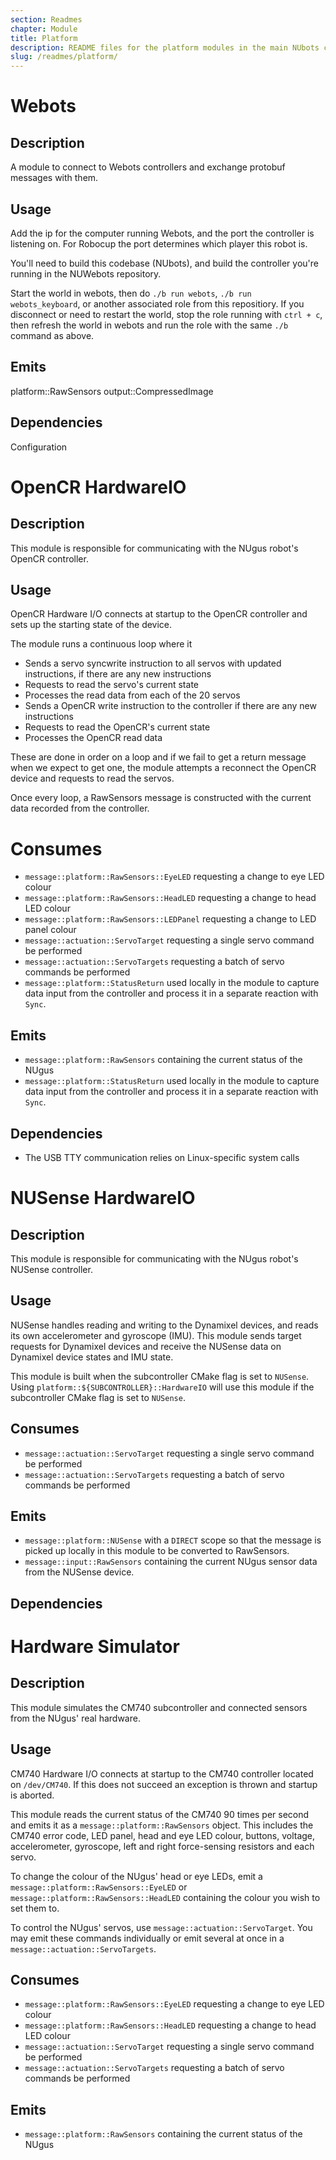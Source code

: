 ```yaml
---
section: Readmes
chapter: Module
title: Platform
description: README files for the platform modules in the main NUbots codebase
slug: /readmes/platform/
---
```


# Webots

## Description

A module to connect to Webots controllers and exchange protobuf messages with them.

## Usage

Add the ip for the computer running Webots, and the port the controller is listening on. For Robocup the port determines
which player this robot is.

You'll need to build this codebase (NUbots), and build the controller you're running in the NUWebots repository.

Start the world in webots, then do `./b run webots`, `./b run webots_keyboard`, or another associated role from
this repositiory. If you disconnect or need to restart the world, stop the role running with `ctrl + c`, then refresh
the world in webots and run the role with the same `./b` command as above.

## Emits

platform::RawSensors
output::CompressedImage

## Dependencies

Configuration

# OpenCR HardwareIO

## Description

This module is responsible for communicating with the NUgus robot's OpenCR
controller.

## Usage

OpenCR Hardware I/O connects at startup to the OpenCR controller and sets up the starting state of the device.

The module runs a continuous loop where it

- Sends a servo syncwrite instruction to all servos with updated instructions, if there are any new instructions
- Requests to read the servo's current state
- Processes the read data from each of the 20 servos
- Sends a OpenCR write instruction to the controller if there are any new instructions
- Requests to read the OpenCR's current state
- Processes the OpenCR read data

These are done in order on a loop and if we fail to get a return message when we expect to get one, the module attempts a reconnect the OpenCR device and requests to read the servos.

Once every loop, a RawSensors message is constructed with the current data recorded from the controller.

# Consumes

- `message::platform::RawSensors::EyeLED` requesting a change to eye LED colour
- `message::platform::RawSensors::HeadLED` requesting a change to head LED colour
- `message::platform::RawSensors::LEDPanel` requesting a change to LED panel colour
- `message::actuation::ServoTarget` requesting a single servo command be performed
- `message::actuation::ServoTargets` requesting a batch of servo commands be performed
- `message::platform::StatusReturn` used locally in the module to capture data input from the controller and process it in a separate reaction with `Sync`.

## Emits

- `message::platform::RawSensors` containing the current status of the NUgus
- `message::platform::StatusReturn` used locally in the module to capture data input from the controller and process it in a separate reaction with `Sync`.

## Dependencies

- The USB TTY communication relies on Linux-specific system calls

# NUSense HardwareIO

## Description

This module is responsible for communicating with the NUgus robot's NUSense controller.

## Usage

NUSense handles reading and writing to the Dynamixel devices, and reads its own accelerometer and gyroscope (IMU). This module sends target requests for Dynamixel devices and receive the NUSense data on Dynamixel device states and IMU state.

This module is built when the subcontroller CMake flag is set to `NUSense`. Using `platform::${SUBCONTROLLER}::HardwareIO` will use this module if the subcontroller CMake flag is set to `NUSense`.

## Consumes

- `message::actuation::ServoTarget` requesting a single servo command be performed
- `message::actuation::ServoTargets` requesting a batch of servo commands be performed

## Emits

- `message::platform::NUSense` with a `DIRECT` scope so that the message is picked up locally in this module to be converted to RawSensors.
- `message::input::RawSensors` containing the current NUgus sensor data from the NUSense device.

## Dependencies

# Hardware Simulator

## Description

This module simulates the CM740 subcontroller and connected sensors from the NUgus' real hardware.

## Usage

CM740 Hardware I/O connects at startup to the CM740 controller located on
`/dev/CM740`. If this does not succeed an exception is thrown and startup is
aborted.

This module reads the current status of the CM740 90 times per second and
emits it as a `message::platform::RawSensors` object. This includes the CM740 error
code, LED panel, head and eye LED colour, buttons, voltage, accelerometer,
gyroscope, left and right force-sensing resistors and each servo.

To change the colour of the NUgus' head or eye LEDs, emit a
`message::platform::RawSensors::EyeLED` or `message::platform::RawSensors::HeadLED`
containing the colour you wish to set them to.

To control the NUgus' servos, use `message::actuation::ServoTarget`. You may
emit these commands individually or emit several at once in a `message::actuation::ServoTargets`.

## Consumes

- `message::platform::RawSensors::EyeLED` requesting a change to eye LED colour
- `message::platform::RawSensors::HeadLED` requesting a change to head LED colour
- `message::actuation::ServoTarget` requesting a single servo command be performed
- `message::actuation::ServoTargets` requesting a batch of servo commands be performed

## Emits

- `message::platform::RawSensors` containing the current status of the NUgus

